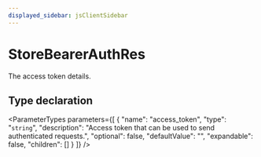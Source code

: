 ```yaml
---
displayed_sidebar: jsClientSidebar
---
```



# StoreBearerAuthRes

The access token details.

## Type declaration

<ParameterTypes parameters={[
  {
    "name": "access_token",
    "type": "`string`",
    "description": "Access token that can be used to send authenticated requests.",
    "optional": false,
    "defaultValue": "",
    "expandable": false,
    "children": []
  }
]} />
